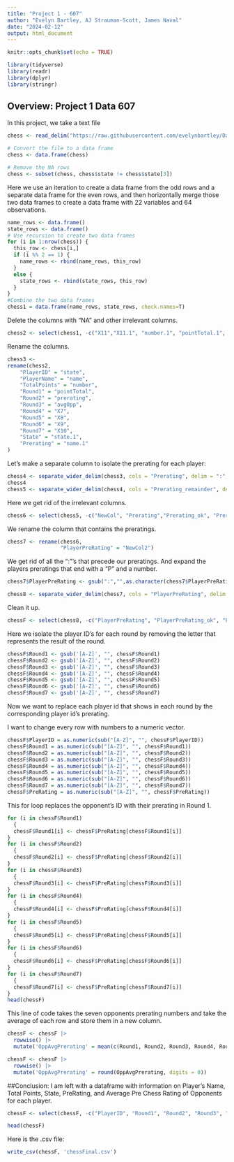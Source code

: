 ```yaml
---
title: "Project 1 - 607"
author: "Evelyn Bartley, AJ Strauman-Scott, James Naval"
date: "2024-02-12"
output: html_document
---
```


```r
knitr::opts_chunk$set(echo = TRUE)
```

```r
library(tidyverse)
library(readr)
library(dplyr)
library(stringr)
```

## Overview: Project 1 Data 607
In this project, we take a text file

```r
chess <- read_delim("https://raw.githubusercontent.com/evelynbartley/Data-607/main/Chess%20File", delim = "|", col_names = c("state", "name", "number", "pointTotal", "prerating", "avgOpp"), skip = 4, show_col_types = FALSE)
```
```r
# Convert the file to a data frame
chess <- data.frame(chess)
```

```r
# Remove the NA rows
chess <- subset(chess, chess$state != chess$state[3])
```



Here we use an iteration to create a data frame from the odd rows and a separate data frame for the even rows, and then horizontally merge those two data frames to create a data frame with 22 variables and 64 observations.
```r
name_rows <- data.frame()
state_rows <- data.frame()
# Use recursion to create two data frames
for (i in 1:nrow(chess)) {
  this_row <- chess[i,]
  if (i %% 2 == 1) {
    name_rows <- rbind(name_rows, this_row)
  } 
  else {
    state_rows <- rbind(state_rows, this_row)
  }
}
#Combine the two data frames
chess1 = data.frame(name_rows, state_rows, check.names=T)
```

Delete the columns with "NA" and other irrelevant columns.
```r
chess2 <- select(chess1, -c("X11","X11.1", "number.1", "pointTotal.1", "prerating.1", "avgOpp.1", "X7.1", "X8.1", "X9.1", "X10.1"))
```

Rename the columns.
```r
chess3 <- 
rename(chess2,
    "PlayerID" = "state",
    "PlayerName" = "name",
    "TotalPoints" = "number",
    "Round1" = "pointTotal",
    "Round2" = "prerating",
    "Round3" = "avgOpp",
    "Round4" = "X7",
    "Round5" = "X8",
    "Round6" = "X9",
    "Round7" = "X10",
    "State" = "state.1",
    "Prerating" = "name.1"
)
```



Let's make a separate column to isolate the prerating for each player:
```r
chess4 <- separate_wider_delim(chess3, cols = "Prerating", delim = ":", names = "NewCol", too_many = "debug")
chess4
chess5 <- separate_wider_delim(chess4, cols = "Prerating_remainder", delim = "->", names = "NewCol2", too_many = "debug")
```


Here we get rid of the irrelevant columns.  
```r
chess6 <- select(chess5, -c("NewCol", "Prerating","Prerating_ok", "Prerating_pieces", "Prerating_remainder", "Prerating_remainder_ok", "Prerating_remainder_pieces", "Prerating_remainder_remainder"))
```

We rename the column that contains the preratings.
```r
chess7 <- rename(chess6,
                 "PlayerPreRating" = "NewCol2")
```

We get rid of all the ":"'s that precede our preratings. And expand the players preratings that end with a "P" and a number. 
```r
chess7$PlayerPreRating <- gsub(":","",as.character(chess7$PlayerPreRating))

chess8 <- separate_wider_delim(chess7, cols = "PlayerPreRating", delim = "P", names = "PreRating", too_many = "debug")
```
Clean it up.
```r
chessF <- select(chess8, -c("PlayerPreRating", "PlayerPreRating_ok", "PlayerPreRating_pieces", "PlayerPreRating_remainder"))
```


Here we isolate the player ID's for each round by removing the letter that represents the result of the round.
```r
chessF$Round1 <- gsub('[A-Z]', "", chessF$Round1)
chessF$Round2 <- gsub('[A-Z]', "", chessF$Round2)
chessF$Round3 <- gsub('[A-Z]', "", chessF$Round3)
chessF$Round4 <- gsub('[A-Z]', "", chessF$Round4)
chessF$Round5 <- gsub('[A-Z]', "", chessF$Round5)
chessF$Round6 <- gsub('[A-Z]', "", chessF$Round6)
chessF$Round7 <- gsub('[A-Z]', "", chessF$Round7)
```

Now we want to replace each player id that shows in each round by the corresponding player id's prerating.

I want to change every row with numbers to a numeric vector.
```r
chessF$PlayerID = as.numeric(sub("[A-Z]", "", chessF$PlayerID))
chessF$Round1 = as.numeric(sub("[A-Z]", "", chessF$Round1))
chessF$Round2 = as.numeric(sub("[A-Z]", "", chessF$Round2))
chessF$Round3 = as.numeric(sub("[A-Z]", "", chessF$Round3))
chessF$Round4 = as.numeric(sub("[A-Z]", "", chessF$Round4))
chessF$Round5 = as.numeric(sub("[A-Z]", "", chessF$Round5))
chessF$Round6 = as.numeric(sub("[A-Z]", "", chessF$Round6))
chessF$Round7 = as.numeric(sub("[A-Z]", "", chessF$Round7))
chessF$PreRating = as.numeric(sub("[A-Z]", "", chessF$PreRating))
```


This for loop replaces the opponent's ID with their prerating in Round 1.
```r
for (i in chessF$Round1)
  {
  chessF$Round1[i] <- chessF$PreRating[chessF$Round1[i]]
}
for (i in chessF$Round2)
  {
  chessF$Round2[i] <- chessF$PreRating[chessF$Round2[i]]
}
for (i in chessF$Round3)
  {
  chessF$Round3[i] <- chessF$PreRating[chessF$Round3[i]]
}
for (i in chessF$Round4)
  {
  chessF$Round4[i] <- chessF$PreRating[chessF$Round4[i]]
}
for (i in chessF$Round5)
  {
  chessF$Round5[i] <- chessF$PreRating[chessF$Round5[i]]
}
for (i in chessF$Round6)
  {
  chessF$Round6[i] <- chessF$PreRating[chessF$Round6[i]]
}
for (i in chessF$Round7)
  {
  chessF$Round7[i] <- chessF$PreRating[chessF$Round7[i]]
}
head(chessF)
```



This line of code takes the seven opponents prerating numbers and take the average of each row and store them in a new column. 
```r
chessF <- chessF |>
  rowwise() |>
  mutate('OppAvgPrerating' = mean(c(Round1, Round2, Round3, Round4, Round5, Round6, Round7), na.rm = TRUE))

chessF <- chessF |>
  rowwise() |>
  mutate('OppAvgPrerating' = round(OppAvgPrerating, digits = 0))

```

##Conclusion: I am left with a dataframe with information on Player's Name, Total Points, State, PreRating, and Average Pre Chess Rating of Opponents for each player.

```r
chessF <- select(chessF, -c("PlayerID", "Round1", "Round2", "Round3", "Round4", "Round5", "Round6", "Round7"))

head(chessF)
```
Here is the .csv file:
```r
write_csv(chessF, 'chessFinal.csv')
```

